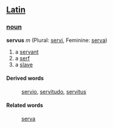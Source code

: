 == [[Latin]] ==
===[[noun]]===
'''servus''' ''m'' (Plural: [[servi]], Feminine: [[serva]])

# a [[servant]]
# a [[serf]]
# a [[slave]]
====Derived words====
: [[servio]], [[servitudo]], [[servitus]]
====Related words====
: [[serva]]